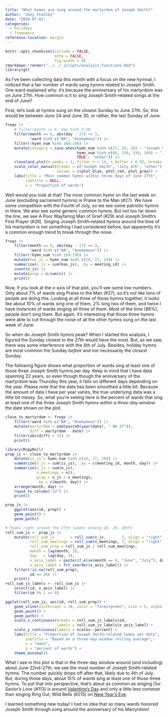 ```yaml
---
title: "What hymns are sung around the martyrdom of Joseph Smith?"
author: "Joey Stanley"
date: "2024-07-01"
categories: 
  - holidays
  - frequency
reference-location: margin
---
```


```r
knitr::opts_chunk$set(include = FALSE,
                      echo = FALSE,
                      fig.width = 8)
rmarkdown::render("../../_scripts/analysis_functions.Rmd")
library(gt)
```

As I've been collecting data this month with a focus on the new hymnal, I noticed that a fair number of wards sang hymns related to Joseph Smith. One ward explained why: it's because the anniversary of his martyrdom was on June 27th. How common is it to sing Joseph Smith--related songs at the end of June?

First, let's look at hymns sung on the closest Sunday to June 27th. So, this would be between June 24 and June 30, or rather, the last Sunday of June.

```r
freqs |> 
    # filter(month == 6, day %in% 2:28,
    filter(month == 6, abs(day - 27) <= 3,
           !ward %in% c("NA", "Anomymous")) |> 
    filter(!hymn_num %in% 169:196) |> 
    mutate(category = case_when(hymn_num %in% c(27, 29, 26) ~ "Joseph Smith",
                                hymn_num %in% c(60, 338, 339, 340) ~ "July 4th",
                                TRUE ~ "other")) |> 
    cleveland_plot(n_weeks = 1, filter_n = 14, x_buffer = 0.02, breaks = 0.02, extra_cols = category, color = category) + 
    scale_color_manual(breaks = c("Joseph Smith", "July 4th", "other"),
                       values = c(ptol_blue, ptol_red, ptol_grey)) + 
    labs(title = "Most common hymns within three days of June 27th",
         subtitle = NULL,
         x = "Proportion of wards")
```

Well would you look at that! The most common hymn on the last week on June (excluding sacrament hymns) is <hymn>Praise to the Man (#27)</hymn>. We have some competition with the Fourth of July, so we see some patriotic hymns in there. We also see some generic common hymns. But not too far down the line, we see <hymn>A Poor Wayfaring Man of Grief (#29)</hymn> and <hymn>Joseph Smith's First Prayer (#26)</hymn>. Singing Joseph Smith--related hymns around the time of his martyrdom is not something I had considered before, but apparently it's a common enough trend to break through the noise.

```r
freqs |> 
    filter(month == 6, abs(day - 27) <= 3,
           !ward %in% c("NA", "Anomymous")) |> 
    filter(!hymn_num %in% 169:196) |> 
    mutate(has_js = hymn_num %in% c(26, 27, 29)) |> 
    summarize(n_js = sum(has_js), .by = meeting_id) |> 
    count(n_js) |> 
    mutate(prop = n/sum(n)) |> 
    print()
```


Now, if you look at the *x*-axis of that plot, you'll see some low numbers. Only about 7% of wards sing <hymn>Praise to the Man (#27)<hymn>, so it's not like tons of people are doing this. Looking at all three of those hymns together, it looks like about 10% of wards sing one of them, 2% sing two of them, and twice I have instances of wards singing all three of them. Most of the time (88%), people don't sing them. But again, it's interesting that those three hymns were able to cut through the noise of all the other hymns sung on the last week of June.

So when do Joseph Smith hymns peak? When I started this analysis, I figured the Sunday closest to the 27th would have the most. But, as we saw, there was some interference with the 4th of July. Besides, holiday hymns are most common the Sunday *before* and not necessarily the *closest* Sunday. 

The following figure shows what proportion of wards sing at least one of those three Joseph Smith hymns per day. Keep in mind that I have data spanning 22 years, so even though though the anniversary of the martyrdom was Thursday this year, it falls on different days depending on the year. Please note that the data has been smoothed a little bit. Because the amount of data I have per year varies, the true underlying data was a little bit messy. So, what you're seeing here is the percent of wards that sing at least one of the three Joseph Smith hymns *within a three-day window* the date shown on the plot.

```r
close_to_martyrdom <- freqs |> 
    filter(!ward %in% c("NA", "Anomymous")) |> 
    mutate(martyrdom = ymd(paste0(year(date), "-06-27")),
           diff = martyrdom - date) |> 
    filter(abs(diff) < 15) |> 
    print()

library(RcppRoll)
prop_js <- close_to_martyrdom |> 
    mutate(is_js = hymn_num %in% c(26, 27, 29)) |> 
    summarize(n_js = sum(is_js), .by = c(meeting_id, month, day)) |>
    summarize(n_js = sum(n_js), 
              n_meetings = n(),
              prop = n_js / n_meetings,
              .by = c(month, day)) |>
    arrange(month, day) |>
    rowid_to_column("id") |> 
    print()

prop_js |> 
    ggplot(aes(id, prop)) + 
    geom_point() + 
    geom_path()

# Peaks right around the 27th (weeks ending 28, 29, 30th)
roll_sum_js <- prop_js |> 
    mutate(roll_sum_js       = roll_sum(n_js,       7, align = "right", fill = NA),
           roll_sum_meetings = roll_sum(n_meetings, 7, align = "right", fill = NA),
           roll_sum_prop = roll_sum_js / roll_sum_meetings,
           month = lag(month, 3),
           day   = lag(day, 3),
           x_axis_label = paste(if_else(month == 6, "June", "July"), day),
           x_axis_label = fct_inorder(x_axis_label)) |> 
    filter(!is.na(roll_sum_prop),
           id <= 26) |> 
    print()
roll_sum_js_labels <- roll_sum_js |> 
    select(id, x_axis_label) |> 
    filter(id %% 2 == 0)
```


```r
ggplot(roll_sum_js, aes(id, roll_sum_prop)) + 
    geom_vline(xintercept = 18, color = "forestgreen", size = 5, alpha = 0.2) + 
    geom_point() + 
    geom_path() + 
    scale_x_continuous(breaks = roll_sum_js_labels$id,
                       labels = roll_sum_js_labels$x_axis_label) + 
    scale_y_continuous(labels = scales::percent) + 
    labs(title = "Proportion of Joseph Smith–related hymns per date",
         subtitle = "Based on a three-day window rolling average",
         x = "date",
         y = "percent of wards") + 
    theme_minimal()
```

What I see in this plot is that in the three-day window around (and including) about June 22nd--27th, we see the most number of Joseph Smith--related hymns. The number quickly drops off after that, likely due to 4th of July. But, during those days, about 15% of wards sing at least one of those three hymns. To put that into perspective, that's about as common as singing <hymn>Our Savior's Love (#113)</hymn> is around [Valentine's Day](/posts/valentines) and only a little less common than singing <hymn>Ring Out, Wild Bells (#215) on [New Year's Eve](/posts/new-years). 

I learned something new today! I had no idea that so many wards honored Joseph Smith through song around the anniversary of his Martyrdom! 